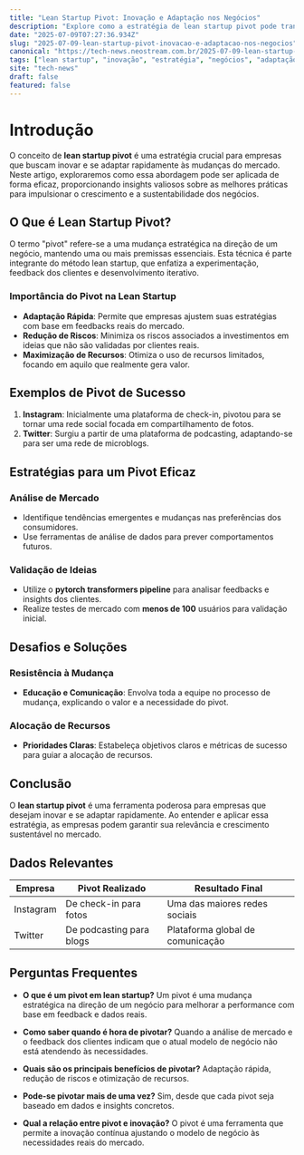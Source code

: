 ```yaml
---
title: "Lean Startup Pivot: Inovação e Adaptação nos Negócios"
description: "Explore como a estratégia de lean startup pivot pode transformar negócios, impulsionar inovações e adaptar-se rapidamente às mudanças de mercado."
date: "2025-07-09T07:27:36.934Z"
slug: "2025-07-09-lean-startup-pivot-inovacao-e-adaptacao-nos-negocios"
canonical: "https://tech-news.neostream.com.br/2025-07-09-lean-startup-pivot-inovacao-e-adaptacao-nos-negocios"
tags: ["lean startup", "inovação", "estratégia", "negócios", "adaptação"]
site: "tech-news"
draft: false
featured: false
---
```


# Introdução

O conceito de **lean startup pivot** é uma estratégia crucial para empresas que buscam inovar e se adaptar rapidamente às mudanças do mercado. Neste artigo, exploraremos como essa abordagem pode ser aplicada de forma eficaz, proporcionando insights valiosos sobre as melhores práticas para impulsionar o crescimento e a sustentabilidade dos negócios.

## O Que é Lean Startup Pivot?

O termo "pivot" refere-se a uma mudança estratégica na direção de um negócio, mantendo uma ou mais premissas essenciais. Esta técnica é parte integrante do método lean startup, que enfatiza a experimentação, feedback dos clientes e desenvolvimento iterativo.

### Importância do Pivot na Lean Startup

- **Adaptação Rápida**: Permite que empresas ajustem suas estratégias com base em feedbacks reais do mercado.
- **Redução de Riscos**: Minimiza os riscos associados a investimentos em ideias que não são validadas por clientes reais.
- **Maximização de Recursos**: Otimiza o uso de recursos limitados, focando em aquilo que realmente gera valor.

## Exemplos de Pivot de Sucesso

1. **Instagram**: Inicialmente uma plataforma de check-in, pivotou para se tornar uma rede social focada em compartilhamento de fotos.
2. **Twitter**: Surgiu a partir de uma plataforma de podcasting, adaptando-se para ser uma rede de microblogs.

## Estratégias para um Pivot Eficaz

### Análise de Mercado

- Identifique tendências emergentes e mudanças nas preferências dos consumidores.
- Use ferramentas de análise de dados para prever comportamentos futuros.

### Validação de Ideias

- Utilize o **pytorch transformers pipeline** para analisar feedbacks e insights dos clientes.
- Realize testes de mercado com **menos de 100** usuários para validação inicial.

## Desafios e Soluções

### Resistência à Mudança

- **Educação e Comunicação**: Envolva toda a equipe no processo de mudança, explicando o valor e a necessidade do pivot.

### Alocação de Recursos

- **Prioridades Claras**: Estabeleça objetivos claros e métricas de sucesso para guiar a alocação de recursos.

## Conclusão

O **lean startup pivot** é uma ferramenta poderosa para empresas que desejam inovar e se adaptar rapidamente. Ao entender e aplicar essa estratégia, as empresas podem garantir sua relevância e crescimento sustentável no mercado.

## Dados Relevantes

| Empresa      | Pivot Realizado          | Resultado Final                      |
|--------------|--------------------------|--------------------------------------|
| Instagram    | De check-in para fotos   | Uma das maiores redes sociais        |
| Twitter      | De podcasting para blogs | Plataforma global de comunicação     |

## Perguntas Frequentes

- **O que é um pivot em lean startup?**
  Um pivot é uma mudança estratégica na direção de um negócio para melhorar a performance com base em feedback e dados reais.

- **Como saber quando é hora de pivotar?**
  Quando a análise de mercado e o feedback dos clientes indicam que o atual modelo de negócio não está atendendo às necessidades.

- **Quais são os principais benefícios de pivotar?**
  Adaptação rápida, redução de riscos e otimização de recursos.

- **Pode-se pivotar mais de uma vez?**
  Sim, desde que cada pivot seja baseado em dados e insights concretos.

- **Qual a relação entre pivot e inovação?**
  O pivot é uma ferramenta que permite a inovação contínua ajustando o modelo de negócio às necessidades reais do mercado.